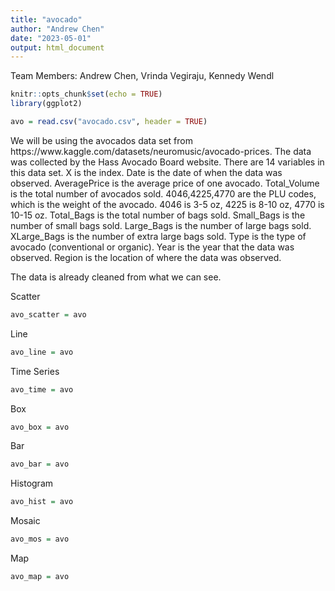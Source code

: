 ```yaml
---
title: "avocado"
author: "Andrew Chen"
date: "2023-05-01"
output: html_document
---
```


Team Members: Andrew Chen, Vrinda Vegiraju, Kennedy Wendl

```r
knitr::opts_chunk$set(echo = TRUE)
library(ggplot2)
```

```r
avo = read.csv("avocado.csv", header = TRUE)
```

We will be using the avocados data set from https://www.kaggle.com/datasets/neuromusic/avocado-prices. 
The data was collected by the Hass Avocado Board website. 
There are 14 variables in this data set. X is the index. 
Date is the date of when the data was observed. 
AveragePrice is the average price of one avocado. 
Total_Volume is the total number of avocados sold. 
4046,4225,4770 are the PLU codes, which is the weight of the avocado. 
4046 is 3-5 oz, 4225 is 8-10 oz, 4770 is 10-15 oz. 
Total_Bags is the total number of bags sold. 
Small_Bags is the number of small bags sold. 
Large_Bags is the number of large bags sold. 
XLarge_Bags is the number of extra large bags sold. 
Type is the type of avocado (conventional or organic). 
Year is the year that the data was observed. 
Region is the location of where the data was observed.

The data is already cleaned from what we can see.


Scatter
```r
avo_scatter = avo
```

Line
```r
avo_line = avo
```

Time Series
```r
avo_time = avo
```

Box
```r
avo_box = avo
```

Bar
```r
avo_bar = avo
```

Histogram
```r
avo_hist = avo
```

Mosaic
```r
avo_mos = avo
```

Map
```r
avo_map = avo
```

